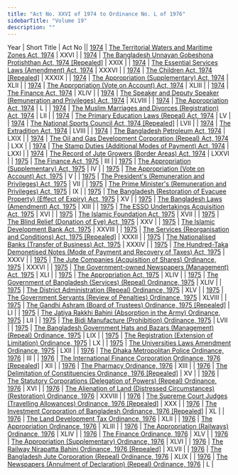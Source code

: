 ```yaml
---
title: "Act No. XXVI of 1974 to Ordinance No. L of 1976"
sidebarTitle: "Volume 19"
description: ""
---
```


Year | Short Title | Act No || [1974](/act-467.html) | [The Territorial Waters and Maritime Zones Act, 1974](/act-467.html) | XXVI |
| [1974](/act-468.html) | [The Bangladesh Unnayan Gobeshona Protishthan Act, 1974 [Repealed]](/act-468.html) | XXIX |
| [1974](/act-469.html) | [The Essential Services Laws (Amendment) Act, 1974](/act-469.html) | XXXVI |
| [1974](/act-470.html) | [The Children Act, 1974 [Repealed]](/act-470.html) | XXXIX |
| [1974](/act-471.html) | [The Appropriation (Supplementary) Act, 1974](/act-471.html) | XLII |
| [1974](/act-472.html) | [The Appropriation (Vote on Account) Act, 1974](/act-472.html) | XLIII |
| [1974](/act-473.html) | [The Finance Act, 1974](/act-473.html) | XLIV |
| [1974](/act-474.html) | [The Speaker and Deputy Speaker (Remuneration and Privileges) Act, 1974](/act-474.html) | XLVIII |
| [1974](/act-475.html) | [The Appropriation Act, 1974](/act-475.html) | L |
| [1974](/act-476.html) | [The Muslim Marriages and Divorces (Registration) Act, 1974](/act-476.html) | LII |
| [1974](/act-477.html) | [The Primary Education Laws (Repeal) Act, 1974](/act-477.html) | LV |
| [1974](/act-478.html) | [The National Sports Council Act, 1974 [Repealed]](/act-478.html) | LVII |
| [1974](/act-479.html) | [The Extradition Act, 1974](/act-479.html) | LVIII |
| [1974](/act-480.html) | [The Bangladesh Petroleum Act, 1974](/act-480.html) | LXIX |
| [1974](/act-481.html) | [The Oil and Gas Development Corporation (Repeal) Act, 1974](/act-481.html) | LXX |
| [1974](/act-482.html) | [The Stamp Duties (Additional Modes of Payment) Act, 1974](/act-482.html) | LXXI |
| [1974](/act-483.html) | [The Record of Jute Growers (Border Areas) Act, 1974](/act-483.html) | LXXVI |
| [1975](/act-484.html) | [The Finance Act, 1975](/act-484.html) | III |
| [1975](/act-485.html) | [The Appropriation (Supplementary) Act, 1975](/act-485.html) | IV |
| [1975](/act-486.html) | [The Appropriation (Vote on Account) Act, 1975](/act-486.html) | V |
| [1975](/act-487.html) | [The President's (Remuneration and Privileges) Act, 1975](/act-487.html) | VII |
| [1975](/act-488.html) | [The Prime Minister's (Remuneration and Privileges) Act, 1975](/act-488.html) | IX |
| [1975](/act-489.html) | [The Bangladesh (Restoration of Evacuee Property) (Effect of Expiry) Act, 1975](/act-489.html) | XV |
| [1975](/act-490.html) | [The Bangladesh Laws (Amendment) Act, 1975](/act-490.html) | XIII |
| [1975](/act-491.html) | [The ESSO Undertakings Acquisition Act, 1975](/act-491.html) | XVI |
| [1975](/act-492.html) | [The Islamic Foundation Act, 1975](/act-492.html) | XVII |
| [1975](/act-493.html) | [The Blind Relief (Donation of Eye) Act, 1975](/act-493.html) | XXV |
| [1975](/act-494.html) | [The Islamic Development Bank Act, 1975](/act-494.html) | XXVIII |
| [1975](/act-495.html) | [The Services (Reorganisation and Conditions) Act, 1975 [Repealed]](/act-495.html) | XXXII |
| [1975](/act-496.html) | [The Nationalised Banks (Transfer of Business) Act, 1975](/act-496.html) | XXXIV |
| [1975](/act-497.html) | [The Hundred-Taka Demonetised Notes (Mode of Payment and Recovery of Taxes) Act, 1975](/act-497.html) | XXXV |
| [1975](/act-498.html) | [The Jute Companies (Acquisition of Shares) Ordinance, 1975](/act-498.html) | XXXVI |
| [1975](/act-499.html) | [The Government-owned Newspapers (Management) Act, 1975](/act-499.html) | XLI |
| [1975](/act-500.html) | [The Appropriation Act, 1975](/act-500.html) | XLIV |
| [1975](/act-501.html) | [The Government of Bangladesh (Services) (Repeal) Ordinance, 1975](/act-501.html) | XLIV |
| [1975](/act-502.html) | [The District Administration (Repeal) Ordinance, 1975](/act-502.html) | XLV |
| [1975](/act-503.html) | [The Government Servants (Review of Penalties) Ordinance, 1975](/act-503.html) | XLVIII |
| [1975](/act-504.html) | [The Gandhi Ashram (Board of Trustees) Ordinance, 1975 [Repealed]](/act-504.html) | LI |
| [1975](/act-505.html) | [The Jatiya Rakkhi Bahini (Absorption in the Army) Ordinance, 1975](/act-505.html) | LII |
| [1975](/act-506.html) | [The Bidi Manufacture (Prohibition) Ordinance, 1975](/act-506.html) | LVII |
| [1975](/act-507.html) | [The Bangladesh Government Hats and Bazars (Management) (Repeal) Ordinance, 1975](/act-507.html) | LIX |
| [1975](/act-508.html) | [The Registration (Extension of Limitation) Ordinance, 1975](/act-508.html) | LX |
| [1975](/act-509.html) | [The Universities Laws Amendment Ordinance, 1975](/act-509.html) | LXII |
| [1976](/act-511.html) | [The Dhaka Metropolitan Police Ordinance, 1976](/act-511.html) | III |
| [1976](/act-512.html) | [The International Finance Corporation Ordinance, 1976 [Repealed]](/act-512.html) | XII |
| [1976](/act-513.html) | [The Pharmacy Ordinance, 1976](/act-513.html) | XIII |
| [1976](/act-514.html) | [The Delimitation of Constituencies Ordinance, 1976 [Repealed]](/act-514.html) | XV |
| [1976](/act-515.html) | [The Statutory Corporations (Delegation of Powers) (Repeal) Ordinance, 1976](/act-515.html) | XVI |
| [1976](/act-516.html) | [The Alienation of Land (Distressed Circumstances) (Restoration) Ordinance, 1976](/act-516.html) | XXVIII |
| [1976](/act-517.html) | [The Supreme Court Judges (Travelling Allowances) Ordinance, 1976 [Repealed]](/act-517.html) | XXX |
| [1976](/act-518.html) | [The Investment Corporation of Bangladesh Ordinance, 1976 [Repealed]](/act-518.html) | XL |
| [1976](/act-519.html) | [The Land Development Tax Ordinance, 1976](/act-519.html) | XLII |
| [1976](/act-520.html) | [The Appropriation Ordinance, 1976](/act-520.html) | XLIII |
| [1976](/act-521.html) | [The Appropriation (Railways) Ordinance, 1976](/act-521.html) | XLIV |
| [1976](/act-522.html) | [The Finance Ordinance, 1976](/act-522.html) | XLV |
| [1976](/act-523.html) | [The Appropriation (Supplementary) Ordinance, 1976](/act-523.html) | XLVI |
| [1976](/act-524.html) | [The Railway Nirapatta Bahini Ordinance, 1976 [Repealed]](/act-524.html) | XLVII |
| [1976](/act-525.html) | [The Bangladesh Jute Corporation (Repeal) Ordinance, 1976](/act-525.html) | XLIX |
| [1976](/act-526.html) | [The Newspapers (Annulment of Declaration) (Repeal) Ordinance, 1976](/act-526.html) | L |
